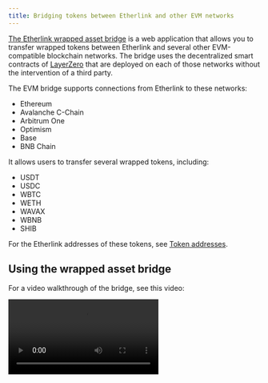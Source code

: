 ```yaml
---
title: Bridging tokens between Etherlink and other EVM networks
---
```



[The Etherlink wrapped asset bridge](https://www.etherlinkbridge.com/) is a web application that allows you to transfer wrapped tokens between Etherlink and several other EVM-compatible blockchain networks.
The bridge uses the decentralized smart contracts of [LayerZero](https://layerzero.network/) that are deployed on each of those networks without the intervention of a third party.

The EVM bridge supports connections from Etherlink to these networks:

- Ethereum
- Avalanche C-Chain
- Arbitrum One
- Optimism
- Base
- BNB Chain

It allows users to transfer several wrapped tokens, including:

- USDT
- USDC
- WBTC
- WETH
- WAVAX
- WBNB
- SHIB

For the Etherlink addresses of these tokens, see [Token addresses](#token-addresses).

## Using the wrapped asset bridge

For a video walkthrough of the bridge, see this video:

<Video src="https://www.loom.com/embed/6a1bb548a5c7439fafdb328b4785adca?sid=bfeed550-9191-4fea-b274-453ff1f1caf9"/>

![Overview of the wrapped asset bridge](/img/wab-details.png)

1. Go to the Etherlink wrapped asset bridge at https://www.etherlinkbridge.com/bridge.

1. Click the **Connect** button and connect your EVM wallet.

1. Select the source network from which to bridge tokens to Etherlink, or select Etherlink as the source network to bridge tokens out of Etherlink.

1. Next to the source network, click the source token and select the token to transfer from the source network.
The interface shows all bridgeable tokens across all available networks and your token balances.

1. Enter the number of tokens to bridge out of the source network.

1. Select the target network and token.

   The page shows the amount of tokens that you will receive on the target chain and the fees for the token transfer in the native gas token of the source chain.

   **You must ensure that you have enough tokens on the source chain to pay the fees.**

1. Set the other parameters for the transfer, including the **Gas on destination** and **Slippage tolerance** fields.

   :::note Gas on destination
   Interacting with Etherlink requires XTZ (its native token) to pay for gas fees.
   As part of your bridging transaction, you can choose to send up to 0.1 XTZ to your Etherlink wallet address to pay for fees for later transactions and interact with the Etherlink ecosystem.
   The cost of this XTZ is added to the fees that you pay for the transfer.
   By default, the bridge adds 0.1 XTZ if the destination account has no XTZ.
   :::

1. To make the transfer, click **Transfer** and confirm the transfer in your wallet.

The bridge shows a popup with a link to [LayerZero Scan](https://layerzeroscan.com/) where you can observe the progress of the bridge transaction and see an estimated time to completion.
When the status changes to "completed," the tokens are in your EVM account.
If you don't see the tokens, you may need to import the token into your wallet on the destination network.

## Troubleshooting

The transfer button can show these errors:

- **Insufficient Balance**

   You entered a higher amount of tokens than you hold in your account.
   Reduce the amount you want to transfer or add more tokens to your wallet.

- **Not Enough Native for Gas**

   You must own more gas on the source chain to pay the required fees.
   Send more of the source chain's native gas token to your wallet.

- **Select Different Chain**

   The source and destination chains are not compatible.
   This bridge is for moving tokens in and out of Etherlink, not for moving tokens between other networks.

- **Transfer Cap Reached**

   The bridge cannot transfer the amount of tokens that you have selected.
   Select a smaller amount to transfer.

   This error can occur for bridgeable tokens that exist on multiple networks (ETH/WETH, USDT and USDC).
   For example, if the bridge contract on Avalanche has 100 USDT, you can transfer no more than 100 USDT from Etherlink to Avalanche.

For further support, visit the [LayerZero Discord](https://discord-layerzero.netlify.app/discord).

If you have general questions about Etherlink, we welcome you to join the [Etherlink Discord Community](https://discord.com/invite/etherlink).

## Token addresses

:::note

Not all Etherlink tokens can be bridged in and out of Etherlink.
See the tables below for the tokens that the bridge supports.

:::

### Etherlink

This table shows the Etherlink address of tokens that you can bridge in and out of Etherlink:


<table>
<thead>
  <th>Symbol</th>
  <th>Name</th>
  <th>Mainnet address</th>
</thead>
<tbody>

<tr>
  <td>USDC</td>
  <td>USD Coin</td>
  <td><InlineCopy code="0x796Ea11Fa2dD751eD01b53C372fFDB4AAa8f00F9" href="https://explorer.etherlink.com/address/0x796Ea11Fa2dD751eD01b53C372fFDB4AAa8f00F9">0x796...00F9</InlineCopy></td>
</tr>

<tr>
  <td>USDT</td>
  <td>Tether USD</td>
  <td><InlineCopy code="0x2C03058C8AFC06713be23e58D2febC8337dbfE6A" href="https://explorer.etherlink.com/address/0x2C03058C8AFC06713be23e58D2febC8337dbfE6A">0x2C0...fE6a</InlineCopy></td>
</tr>

<tr>
  <td>WBTC</td>
  <td>Wrapped BTC</td>
  <td><InlineCopy href="https://explorer.etherlink.com/address/0xbFc94CD2B1E55999Cfc7347a9313e88702B83d0F" code="0xbFc94CD2B1E55999Cfc7347a9313e88702B83d0F">0xbFc...sd0F</InlineCopy></td>
</tr>

<tr>
  <td>WETH</td>
  <td>Wrapped Ether</td>
  <td><InlineCopy code="0xfc24f770F94edBca6D6f885E12d4317320BcB401" href="https://explorer.etherlink.com/address/0xfc24f770F94edBca6D6f885E12d4317320BcB401">0xfc2...B401</InlineCopy></td>
</tr>

<tr>
  <td>WBNB</td>
  <td>Wrapped BNB</td>
  <td><InlineCopy href="https://explorer.etherlink.com/address/0xaA40A1cc1561c584B675cbD12F1423A32E2a0d8C" code="0xaA40A1cc1561c584B675cbD12F1423A32E2a0d8C">0xaA4...0d8C</InlineCopy></td>
</tr>

<tr>
  <td>WAVAX</td>
  <td>Wrapped AVAX</td>
  <td><InlineCopy href="https://explorer.etherlink.com/address/0xe820995cD39B6E09EAa7e4e16337184b4A61B644" code="0xe820995cD39B6E09EAa7e4e16337184b4A61B644">0xe82...B644</InlineCopy></td>
</tr>

<tr>
  <td>SHIB</td>
  <td>SHIBA INU</td>
  <td><InlineCopy href="https://explorer.etherlink.com/address/0xBBD1F50A212357067318a84179892684e1Ac5181" code="0xBBD1F50A212357067318a84179892684e1Ac5181">0xBBD...5181</InlineCopy></td>
</tr>

</tbody>
</table>


These tables show the addresses of the equivalent tokens on other networks:

### Ethereum

<table>
<thead>
  <th>Symbol</th>
  <th>Name</th>
  <th>Mainnet address</th>
</thead>
<tbody>

<tr>
  <td>USDC</td>
  <td>USD Coin</td>
  <td><InlineCopy href="https://etherscan.io/address/0xA0b86991c6218b36c1d19D4a2e9Eb0cE3606eB48" code="0xA0b86991c6218b36c1d19D4a2e9Eb0cE3606eB48">0xA0b...eB48</InlineCopy></td>
</tr>
<tr>
  <td>USDT</td>
  <td>Tether USD</td>
  <td><InlineCopy href="https://etherscan.io/address/0xdAC17F958D2ee523a2206206994597C13D831ec7" code="0xdAC17F958D2ee523a2206206994597C13D831ec7">0xdAC...1ec7</InlineCopy></td>
</tr>
<tr>
  <td>WBTC</td>
  <td>Wrapped BTC</td>
  <td><InlineCopy href="https://etherscan.io/address/0x2260FAC5E5542a773Aa44fBCfeDf7C193bc2C599" code="0x2260FAC5E5542a773Aa44fBCfeDf7C193bc2C599">0x226...C599</InlineCopy></td>
</tr>
<tr>
  <td>WETH</td>
  <td>Wrapped Ether</td>
  <td><InlineCopy href="https://etherscan.io/address/0xC02aaA39b223FE8D0A0e5C4F27eAD9083C756Cc2" code="0xC02aaA39b223FE8D0A0e5C4F27eAD9083C756Cc2">0xC02...6Cc2</InlineCopy></td>
</tr>
<tr>
  <td>SHIB</td>
  <td>SHIBA INU</td>
  <td><InlineCopy href="https://etherscan.io/address/0x95aD61b0a150d79219dCF64E1E6Cc01f0B64C4cE" code="0x95aD61b0a150d79219dCF64E1E6Cc01f0B64C4cE">0x95a...C4cE</InlineCopy></td>
</tr>

</tbody>
</table>

### Arbitrum One

<table>
<thead>
  <th>Name</th>
  <th>Symbol</th>
  <th>Mainnet address</th>
</thead>
<tbody>

<tr>
  <td>USDC</td>
  <td>USD Coin</td>
  <td><InlineCopy href="https://arbiscan.io/address/0xaf88d065e77c8cC2239327C5EDb3A432268e5831" code="0xaf88d065e77c8cC2239327C5EDb3A432268e5831">0xaf8...5831</InlineCopy></td>
</tr>
<tr>
  <td>USDT</td>
  <td>Tether USD</td>
  <td><InlineCopy href="https://arbiscan.io/address/0xFd086bC7CD5C481DCC9C85ebE478A1C0b69FCbb9" code="0xFd086bC7CD5C481DCC9C85ebE478A1C0b69FCbb9">0xFd0...Cbb9</InlineCopy></td>
</tr>
<tr>
  <td>WBTC</td>
  <td>Wrapped BTC</td>
  <td><InlineCopy href="https://arbiscan.io/address/0x2f2a2543B76A4166549F7aaB2e75Bef0aefC5B0f" code="0x2f2a2543B76A4166549F7aaB2e75Bef0aefC5B0f">0x2f2...5B0f</InlineCopy></td>
</tr>
<tr>
  <td>WETH</td>
  <td>Wrapped Ether</td>
  <td><InlineCopy href="https://arbiscan.io/address/0x82aF49447D8a07e3bd95BD0d56f35241523fBab1" code="0x82aF49447D8a07e3bd95BD0d56f35241523fBab1">0x82a...Bab1</InlineCopy></td>
</tr>

</tbody>
</table>

### Base

<table>
<thead>
  <th>Name</th>
  <th>Symbol</th>
  <th>Mainnet address</th>
</thead>
<tbody>

<tr>
  <td>USDC</td>
  <td>USD Coin</td>
  <td><InlineCopy href="https://basescan.org/address/0x833589fCD6eDb6E08f4c7C32D4f71b54bdA02913" code="0x833589fCD6eDb6E08f4c7C32D4f71b54bdA02913">0x833...2913</InlineCopy></td>
</tr>
<tr>
  <td>WETH</td>
  <td>Wrapped Ether</td>
  <td><InlineCopy href="https://basescan.org/address/0x4200000000000000000000000000000000000006" code="0x4200000000000000000000000000000000000006">0x420...0006</InlineCopy></td>
</tr>

</tbody>
</table>

### Optimism

<table>
<thead>
  <th>Name</th>
  <th>Symbol</th>
  <th>Mainnet address</th>
</thead>
<tbody>

<tr>
  <td>USDC</td>
  <td>USD Coin</td>
  <td><InlineCopy href="https://optimistic.etherscan.io/address/0x0b2C639c533813f4Aa9D7837CAf62653d097Ff85" code="0x0b2C639c533813f4Aa9D7837CAf62653d097Ff85">0x0b2...Ff85</InlineCopy></td>
</tr>
<tr>
  <td>USDT</td>
  <td>Tether USD</td>
  <td><InlineCopy href="https://optimistic.etherscan.io/address/0x94b008aA00579c1307B0EF2c499aD98a8ce58e58" code="0x94b008aA00579c1307B0EF2c499aD98a8ce58e58">0x94b...8e58</InlineCopy></td>
</tr>
<tr>
  <td>WETH</td>
  <td>Wrapped Ether</td>
  <td><InlineCopy href="https://optimistic.etherscan.io/address/0x4200000000000000000000000000000000000006" code="0x4200000000000000000000000000000000000006">0x420...0006</InlineCopy></td>
</tr>

</tbody>
</table>

### BNB Chain

<table>
<thead>
  <th>Name</th>
  <th>Symbol</th>
  <th>Mainnet address</th>
</thead>
<tbody>

<tr>
  <td>USDC</td>
  <td>USD Coin</td>
  <td><InlineCopy href="https://bscscan.com/address/0x8ac76a51cc950d9822d68b83fe1ad97b32cd580d" code="0x8ac76a51cc950d9822d68b83fe1ad97b32cd580d">0x8ac...580d</InlineCopy></td>
</tr>
<tr>
  <td>USDT</td>
  <td>Tether USD</td>
  <td><InlineCopy href="https://bscscan.com/address/0x55d398326f99059ff775485246999027b3197955" code="0x55d398326f99059ff775485246999027b3197955">0x55d...7955</InlineCopy></td>
</tr>
<tr>
  <td>WBNB</td>
  <td>Wrapped BNB</td>
  <td><InlineCopy href="https://bscscan.com/token/0xbb4cdb9cbd36b01bd1cbaebf2de08d9173bc095c" code="0xbb4cdb9cbd36b01bd1cbaebf2de08d9173bc095c">0xbb4...095c</InlineCopy></td>
</tr>

</tbody>
</table>

### Avalanche C-Chain

<table>
<thead>
  <th>Name</th>
  <th>Symbol</th>
  <th>Mainnet address</th>
</thead>
<tbody>

<tr>
  <td>USDC</td>
  <td>USD Coin</td>
  <td><InlineCopy href="https://avascan.info/blockchain/c/address/0xB97EF9Ef8734C71904D8002F8b6Bc66Dd9c48a6E" code="0xB97EF9Ef8734C71904D8002F8b6Bc66Dd9c48a6E">0xB97...8a6E</InlineCopy></td>
</tr>
<tr>
  <td>USDT</td>
  <td>Tether USD</td>
  <td><InlineCopy href="https://avascan.info/blockchain/c/address/0x9702230A8Ea53601f5cD2dc00fDBc13d4dF4A8c7" code="0x9702230A8Ea53601f5cD2dc00fDBc13d4dF4A8c7">0x970...A8c7</InlineCopy></td>
</tr>
<tr>
  <td>WAVAX</td>
  <td>Wrapped AVAX</td>
  <td><InlineCopy href="https://avascan.info/blockchain/c/address/0xB31f66AA3C1e785363F0875A1B74E27b85FD66c7" code="0xB31f66AA3C1e785363F0875A1B74E27b85FD66c7">B31f6...66c7</InlineCopy></td>
</tr>

</tbody>
</table>

## How bridging wrapped assets works

The Etherlink wrapped asset bridge uses a [wrapped asset bridge](https://github.com/LayerZero-Labs/wrapped-asset-bridge) created by [LayerZero](https://layerzero.network/).
It works by maintaining pools on each side of the bridge.

When you bridge tokens, it locks the tokens on the source network, sends a message over LayerZero's software to the target network, and unlocks wrapped tokens on the target network.
LayerZero maintains Etherlink Smart Rollup nodes to verify that the transactions complete on Etherlink.

This diagram shows how the wrapped asset bridge works:

![Overview of the wrapped asset bridge, showing the interaction between contracts on other chains and Etherlink, moderated by LayerZero](/img/wrapped-asset-bridge.png)

For more information, see the repository for the bridge: https://github.com/LayerZero-Labs/wrapped-asset-bridge.

## Related tools and information

- For information about pending transactions, see the [LayerZero Cross Chain Explorer](https://layerzeroscan.com/).
- For information about Etherlink transactions, see the [Etherlink block explorer](https://explorer.etherlink.com/).
- More Information about the LayerZero protocol is available in their [official documentation](https://docs.layerzero.network/).
- The audit reports of the LayerZero protocol are available in this [LayerZero GitHub Repository](https://github.com/LayerZero-Labs/LayerZero/tree/main/audit).
- To review the open source code of the wrapped asset bridge, visit the [LayerZero Github Repository](https://github.com/LayerZero-Labs/wrapped-asset-bridge).
